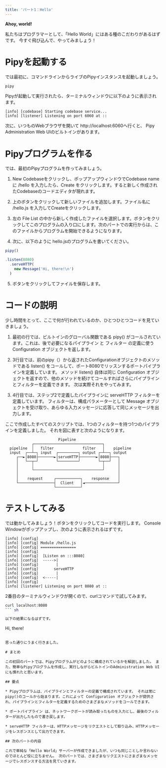 ```yaml
---
title: 'パート1：Hello'
---
```



**Ahoy, world!**

私たちはプログラマーとして、「Hello World」にはある種のこだわりがあるはずです。 今すぐ飛び込んで、やってみましょう！

# Pipyを起動する

では最初に、コマンドラインからライブのPipyインスタンスを起動しましょう。

``` sh
pipy
```

Pipyが起動して実行されたら、ターミナルウィンドウに以下のように表示されます。

```
[info] [codebase] Starting codebase service...
[info] [listener] Listening on port 6060 at ::
```

次に、いつものWebブラウザを開いて http://localhost:6060へ行くと、 Pipy Administration Web UIのビルトインがあります。

# Pipyプログラムを作る

では、最初のPipyプログラムを作ってみましょう。

1. New Codebaseをクリックし、ポップアップウィンドウでCodebase name に /hello を入力したら、Create をクリックします。すると新しく作成されたCodebaseのコードエディタが現れます。

2. 上のボタンをクリックして新しいファイルを追加します。ファイル名に /hello.js を入力してCreateをクリックします。

3. 左の File List の中から新しく作成したファイルを選択します。ボタンをクリックしてこのプログラムの入り口にします。次のパートでの実行からは、このファイルからプログラムを開始できるようになります。

4. 次に、以下のように hello.jsのプログラムを書いてください。

``` js
pipy()

.listen(8080)
  .serveHTTP(
    new Message('Hi, there!\n')
  )
```

5. ボタンをクリックしてファイルを保存します。

# コードの説明

少し時間をとって、ここで何が行われているのか、ひとつひとつコードを見ていきましょう。

1. 最初の行では、ビルトインのグローバル関数である pipy() がコールされています。これは、後で必要になるパイプライン と フィルター の定義に使う Configuration オブジェクトを返します。

2. 3行目では、前のpipy（）から返されたConfigurationオブジェクトのメソッドである listen() をコールして、ポート8080でリッスンするポートパイプラインを定義しています。 メソッド listen() 自体は同じ Configuration オブジェクトを返すので、他のメソッドを続けてコールすればさらにパイプラインとフィルターを定義できます。 次は実際それをやってみます。

3. 4行目では、ステップ2で定義したパイプラインに serveHTTP フィルターを定義しています。 フィルターは、構成パラメーターとして Message オブジェクトを受け取り、あらゆる入力メッセージに応答して同じメッセージを出力します。

ここで作成したすべてのスクリプトでは、1つのフィルターを持つ1つのパイプラインを定義しました。 それを図に表すと次のようになります。

```
                        Pipeline
            ┌───────────────────────────────┐
  pipeline  │   filter             filter   │    pipeline
  input  ┌──┴─┐ input  ┌─────────┐ output ┌─┴──┐ output
     ┌──►│8080├───────►│serveHTTP├───────►│8080├───┐
     │   └──┬─┘        └─────────┘        └─┬──┘   │
     │      │                               │      │
     │      └───────────────────────────────┘      │
     │                                             │
     │    request     ┌───────────┐    response    │
     └────────────────┤  Client   │◄───────────────┘
                      └───────────┘
```

# テストしてみる

では動かしてみましょう！ボタンをクリックしてコードを実行します。 Console Windowがポップアップし、次のように表示されるはずです。

```
[info] [config]
[info] [config] Module /hello.js
[info] [config] ================
[info] [config]
[info] [config]  [Listen on :::8080]
[info] [config]  ----->|
[info] [config]        |
[info] [config]       serveHTTP
[info] [config]        |
[info] [config]  <-----|
[info] [config]  
[info] [listener] Listening on port 8080 at ::
```

2番目のターミナルウィンドウが開くので、curlコマンドで試してみます。

``` sh
curl localhost:8080
``` sh

以下の結果になるはずです。

```
Hi, there!
```

思った通りにうまく行きました。

# まとめ

この初回のパートでは、Pipyプログラムがどのように構成されているかを解説しました。 また、簡単なPipyプログラムを作成し、実行しながらビルトインのAdministration Web UIにも慣れたと思います。

## 要点

* Pipyプログラムは、パイプラインとフィルターの定義で構成されています。 それは常に pipy()のコールから始まります。これによって Configuration オブジェクトが提供され、パイプラインとフィルターを定義するためのさまざまなメソッドをコールできます。

* ポートパイプライン は、ネットワークポートが読み取ったものを入力とし、最後のフィルターが出力したもので書き戻します。

* serveHTTP フィルターは、HTTPメッセージをリクエストとして取り込み、HTTPメッセージをレスポンスとして出力できます。

## 次のパートの内容

これで単純な「Hello World」サーバーが作成できましたが、いつも同じことしか言わないのでほとんど役に立ちません。 次のパートでは、さまざまなリクエストにさまざまなメッセージでレスポンスする方法を見ていきます。
